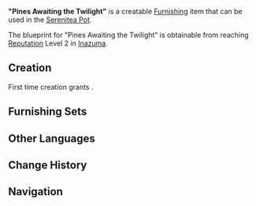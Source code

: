 {{Furnishing Infobox
|id             = 373204
|image          = Item Pines Awaiting the Twilight.png
|category       = Landscape
|subcategory    = Terrace
|rarity         = 3
|adeptal_energy = 60
|load           = 95
|reduced_load   = 95
|description    = A seemingly average potted pine. This form of potted plant is very popular amongst some of the old folks in [[Hanamizaka]]. It is said that when they were young, they would meet their friends under the pines. In the early morning hours, they would form groups and go out before returning by evening, their spirits high. So the days passed, and so the years crept away, until "departure" suddenly announced itself, and some no longer appeared ever again under those pine trees &mdash; and before they knew it, their hair was full snow-white. Do they remember the old bygone days by placing these plants in front of their doors, or they perhaps hold some expectation... for a surprise reunion under the trees? To this, the old folks know not the answer.
|blueprint      = Reach [[Reputation]] Level 2 in [[Inazuma]]
}}
'''"Pines Awaiting the Twilight"''' is a creatable [[Furnishing]] item that can be used in the [[Serenitea Pot]].

The blueprint for "Pines Awaiting the Twilight" is obtainable from reaching [[Reputation]] Level 2 in [[Inazuma]].

==Creation==
First time creation grants {{Item|Trust|24|x=60}}.
{{Recipe
|type = Creation
|time = 14h
|Pine Wood = 4
|White Iron Chunk = 4
|sort = Pine Wood,White Iron Chunk
}}

==Furnishing Sets==
{{Craft Usage}}

==Other Languages==
{{Other Languages
|en      = "Pines Awaiting the Twilight"
|zhs     = 「松株侯暮夕」
|zhs_rm  = "Sōng Zhū Hóu Mù Xī"
|zht     = 「松株侯暮夕」
|zht_rm  = "Sōng Zhū Hóu Mù Xī"
|zh_tl   = 
|ja      = 「松の下の夕暮れ待ち」
|ja_rm   = “Matsu no shita no yuugure-machi“
|ja_tl   = 
|ko      = 「황혼을 기다리는 소나무」
|ko_rm   = "Hwanghoneul Gidarineun Sonamu"
|ko_tl   = "Pine Tree Waiting for Twilight"
|es      = Crepúsculo de los pinos
|es_tl   = Dusk of the Pines
|fr      = « Sous le pin au crépuscule »
|fr_tl   = "Under the Pine In the Twilight"
|ru      = «Сумерки в сосновом лесу»
|ru_tl   = 
|th      = ต้นสนรอคอยวันเวลา
|th_rm   = Tonson Ro Khoi Wan Wela
|th_tl   = 
|vi      = Tùng Xanh Đợi Sớm Hôm
|vi_tl   = 
|de      = „Dämmerung erwartende Kiefern“
|de_tl   = "Twilight Expecting Pine"
|id      = "Pinus Menunggu Senja"
|id_tl   = "Pines that Awaiting the Dusk"
|pt      = "Pinheiros Aguardando o Crepúsculo"
|pt_tl   = 
}}

==Change History==
{{Change History|2.0}}

==Navigation==
{{Furnishing Navbox/Exterior|Landscape}}